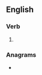==English==

===Verb===
{{head|en|verb form}}

# {{en-third-person singular of|buttle}}

===Anagrams===
* {{anagrams|en|Sublett}}